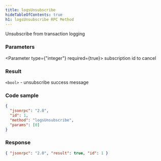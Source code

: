 ```yaml
---
title: logsUnsubscribe
hideTableOfContents: true
h1: logsUnsubscribe RPC Method
---
```


Unsubscribe from transaction logging

<DocSideBySide>

<DocLeftSide>

### Parameters

<Parameter type={"integer"} required={true}>
  subscription id to cancel
</Parameter>

### Result

`<bool>` - unsubscribe success message

</DocLeftSide>

<DocRightSide>

### Code sample

```json
{
  "jsonrpc": "2.0",
  "id": 1,
  "method": "logsUnsubscribe",
  "params": [0]
}
```

### Response

```json
{ "jsonrpc": "2.0", "result": true, "id": 1 }
```

</DocRightSide>
</DocSideBySide>
